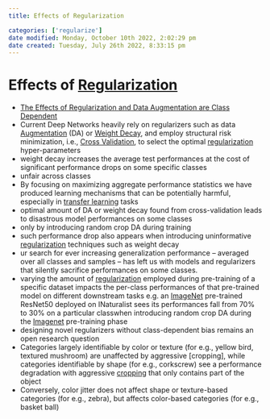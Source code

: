 ```yaml
---
title: Effects of Regularization

categories: ['regularize']
date modified: Monday, October 10th 2022, 2:02:29 pm
date created: Tuesday, July 26th 2022, 8:33:15 pm
---
```


# Effects of [Regularization](Regularization.qmd)
- [The Effects of Regularization and Data Augmentation are Class Dependent](https://arxiv.org/abs/2204.03632)
- Current Deep Networks heavily rely on regularizers such as data [Augmentation](Augmentation.qmd) (DA) or [Weight Decay](Weight%20Decay), and employ structural risk minimization, i.e., [Cross Validation](Cross%20Validation.qmd), to select the optimal [regularization](Regularization.qmd) hyper-parameters
- weight decay increases the average test performances at the cost of significant performance drops on some specific classes
- unfair across classes
- By focusing on maximizing aggregate performance statistics we have produced learning mechanisms that can be potentially harmful, especially in [transfer learning](Transfer%20Learning.qmd) tasks
- optimal amount of DA or weight decay found from cross-validation leads to disastrous model performances on some classes
- only by introducing random crop DA during training
- such performance drop also appears when introducing uninformative [regularization](Regularization.qmd) techniques such as weight decay
- ur search for ever increasing generalization performance – averaged over all classes and samples – has left us with models and regularizers that silently sacrifice performances on some classes.
- varying the amount of [regularization](Regularization.qmd) employed during pre-training of a specific dataset impacts the per-class performances of that pre-trained model on different downstream tasks e.g. an [ImageNet](ImageNet.qmd) pre-trained ResNet50 deployed on INaturalist sees its performances fall from 70% to 30% on a particular classwhen introducing random crop DA during the [Imagenet](ImageNet.qmd) pre-training phase
- designing novel regularizers without class-dependent bias remains an open research question
- Categories largely identifiable by color or texture (for e.g., yellow bird, textured mushroom) are unaffected by aggressive [cropping], while categories identifiable by shape (for e.g., corkscrew) see a performance degradation with aggressive [cropping](cropping], while categories identifiable by shape (for e.g., corkscrew) see a performance degradation with aggressive [cropping.qmd) that only contains part of the object
- Conversely, color jitter does not affect shape or texture-based categories (for e.g., zebra), but affects color-based categories (for e.g., basket ball)



